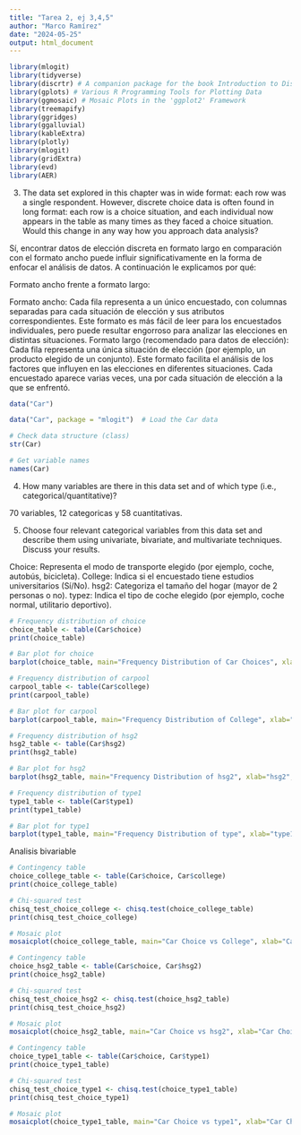 ---
title: "Tarea 2, ej 3,4,5"
author: "Marco Ramírez"
date: "2024-05-25"
output: html_document
---

```{r}
library(mlogit)
library(tidyverse)
library(discrtr) # A companion package for the book Introduction to Discrete Choice Analysis with `R`
library(gplots) # Various R Programming Tools for Plotting Data
library(ggmosaic) # Mosaic Plots in the 'ggplot2' Framework
library(treemapify)
library(ggridges)
library(ggalluvial)
library(kableExtra)
library(plotly)
library(mlogit)
library(gridExtra)
library(evd)
library(AER)
```

3.  The data set explored in this chapter was in wide format: each row was a single respondent. However, discrete choice data is often found in long format: each row is a choice situation, and each individual now appears in the table as many times as they faced a choice situation. Would this change in any way how you approach data analysis?

Sí, encontrar datos de elección discreta en formato largo en comparación con el formato ancho puede influir significativamente en la forma de enfocar el análisis de datos. A continuación le explicamos por qué:

Formato ancho frente a formato largo:

Formato ancho: Cada fila representa a un único encuestado, con columnas separadas para cada situación de elección y sus atributos correspondientes. Este formato es más fácil de leer para los encuestados individuales, pero puede resultar engorroso para analizar las elecciones en distintas situaciones.
Formato largo (recomendado para datos de elección): Cada fila representa una única situación de elección (por ejemplo, un producto elegido de un conjunto). Este formato facilita el análisis de los factores que influyen en las elecciones en diferentes situaciones. Cada encuestado aparece varias veces, una por cada situación de elección a la que se enfrentó.



```{r}
data("Car")

```

```{r}
data("Car", package = "mlogit")  # Load the Car data

# Check data structure (class)
str(Car)

# Get variable names
names(Car)

```

4.  How many variables are there in this data set and of which type (i.e., categorical/quantitative)?

70 variables, 12 categoricas y 58 cuantitativas.

5. Choose four relevant categorical variables from this data set and describe them using univariate, bivariate, and multivariate techniques. Discuss your results.

Choice: Representa el modo de transporte elegido (por ejemplo, coche, autobús, bicicleta).
College: Indica si el encuestado tiene estudios universitarios (Sí/No).
hsg2: Categoriza el tamaño del hogar (mayor de 2 personas o no).
typez: Indica el tipo de coche elegido (por ejemplo, coche normal, utilitario deportivo).

```{r}
# Frequency distribution of choice
choice_table <- table(Car$choice)
print(choice_table)

# Bar plot for choice
barplot(choice_table, main="Frequency Distribution of Car Choices", xlab="Car Choice", ylab="Frequency")

```

```{r}
# Frequency distribution of carpool
carpool_table <- table(Car$college)
print(carpool_table)

# Bar plot for carpool
barplot(carpool_table, main="Frequency Distribution of College", xlab="Carpool", ylab="Frequency")

```

```{r}
# Frequency distribution of hsg2
hsg2_table <- table(Car$hsg2)
print(hsg2_table)

# Bar plot for hsg2
barplot(hsg2_table, main="Frequency Distribution of hsg2", xlab="hsg2", ylab="Frequency")

```

```{r}
# Frequency distribution of type1
type1_table <- table(Car$type1)
print(type1_table)

# Bar plot for type1
barplot(type1_table, main="Frequency Distribution of type", xlab="type1", ylab="Frequency")

```

Analisis bivariable

```{r}
# Contingency table
choice_college_table <- table(Car$choice, Car$college)
print(choice_college_table)

# Chi-squared test
chisq_test_choice_college <- chisq.test(choice_college_table)
print(chisq_test_choice_college)

# Mosaic plot
mosaicplot(choice_college_table, main="Car Choice vs College", xlab="Car Choice", ylab="college")

```


```{r}
# Contingency table
choice_hsg2_table <- table(Car$choice, Car$hsg2)
print(choice_hsg2_table)

# Chi-squared test
chisq_test_choice_hsg2 <- chisq.test(choice_hsg2_table)
print(chisq_test_choice_hsg2)

# Mosaic plot
mosaicplot(choice_hsg2_table, main="Car Choice vs hsg2", xlab="Car Choice", ylab="hsg2")

```

```{r}
# Contingency table
choice_type1_table <- table(Car$choice, Car$type1)
print(choice_type1_table)

# Chi-squared test
chisq_test_choice_type1 <- chisq.test(choice_type1_table)
print(chisq_test_choice_type1)

# Mosaic plot
mosaicplot(choice_type1_table, main="Car Choice vs type1", xlab="Car Choice", ylab="type1")

```







